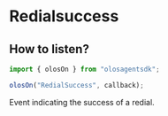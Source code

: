 # Redialsuccess

## How to listen?

```js copy
import { olosOn } from "olosagentsdk";

olosOn("RedialSuccess", callback);
```

Event indicating the success of a redial.
